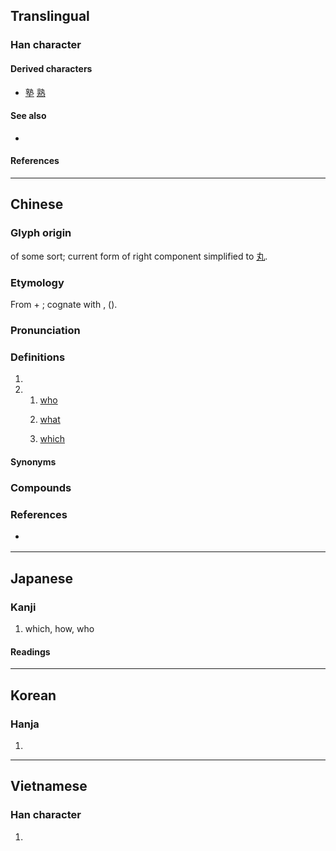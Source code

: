{{character info}}
==Translingual==

===Han character===
{{Han char|rn=39|rad=子|as=08|sn=11|four=05417|canj=YDKNI|ids=⿰享丸}}

====Derived characters====
* [[塾]] [[熟]]

====See also====
* {{l|mul|埶}} <!-- reasonably graphically similar; compare 熱, 熟-->

====References====
{{Han ref|kx=0280.050|dkj=06995|dj=0549.030|hdz=21016.140|uh=5B70}}

----

==Chinese==
{{zh-forms}}

===Glyph origin===
{{Han etym}}
{{Han compound|享|丮|ls=ic}} of some sort; current form of right component simplified to [[丸]].

===Etymology===
From {{m|und|*du}} + {{m|und|*-k||distributive suffix}}; cognate with {{och-l|誰|who}}, {{och-l|疇|who}} ({{zh-ref|Schuessler, 2007}}).

===Pronunciation===
{{zh-pron
|m=shú
|c=suk6
|h=pfs=su̍k
|mn=sio̍k
|w=
|mc=y
|oc=y
|ma=
|cat=pron,det
}}

===Definitions===
{{zh-hanzi}}

# {{zh-original|熟}}
# {{n-g|A particle.}}
## [[who]]
##: {{zh-x|人 非 聖賢，孰 能 無 過|People are not sages; '''who''' can be without error?}}
## [[what]]
##: {{zh-x|是 可 忍，孰 不可 忍|If this can be tolerated, '''what''' cannot?}}
## [[which]]
##: {{zh-x|膾炙 與 羊棗 孰 美？|'''Which''' is best, minced meat and broiled meat, or sheep-dates?|ref=Mengzi}}

====Synonyms====
{{zh-dial|誰}}

===Compounds===
{{zh-der|孰是孰非|是可忍，孰不可忍|孰若|孰料|人非聖賢，孰能無過}}

===References===
* {{qualifier|Hakka}} {{R:hak:Lau 1997}}

----

==Japanese==

===Kanji===
{{ja-kanji|grade=|rs=子08}}

# which, how, who

====Readings====
{{ja-readings
|on=じゅく
|kun=たれ, いずれ
}}

----

==Korean==

===Hanja===
{{ko-hanja|숙}}

# {{rfdef|ko|sort=子08}}

----

==Vietnamese==

===Han character===
{{vi-readings|rs=子08|reading=thục}}

# {{rfdef|vi|sort=子08}}

{{cln|vi|Han tu}}